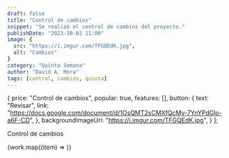 ```yaml
---
draft: false
title: "Control de cambios"
snippet: "Se realizó el control de cambios del proyecto."
publishDate: "2023-10-02 11:00"
image: {
  src: "https://i.imgur.com/TFGQEdK.jpg",
  alt: "Cambios"
}
category: "Quinta Semana"
author: "David A. Mora"
tags: [control, cambios, quinta]
---
```





  {
    price: "Control de cambios",
    popular: true,
    features: [],
    button: {
      text: "Revisar",
      link: "https://docs.google.com/document/d/1OsQMT2sCMXfQcMy-7YnYPdGlo-a6F-CD",
    },
    backgroundImageUrl: "https://i.imgur.com/TFGQEdK.jpg",
  }
];


Control de cambios

<div class="grid md:grid-cols-1 mx-auto max-w-full">
    {work.map((item) => <Pricing users={item} />)}
</div>
